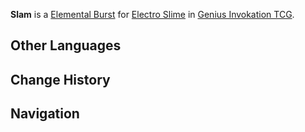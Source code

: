 {{Genius Invokation TCG Skill Infobox
|title      = Slam
|image      = Slam (Electro Slime) Character Card Skill.png
|type       = Elemental Burst
|character  = Electro Slime
|element    = Electro
|matching   = 3
|energy     = 2
|effect     = Deals 4 {{Color|Electro DMG}}.
|order      = 2
}}
'''Slam''' is a [[Character Card Elemental Burst|Elemental Burst]] for [[Electro Slime (Character Card)|Electro Slime]] in [[Genius Invokation TCG]].

==Other Languages==
{{Other Languages
|en      = Slam
|zhs     = 重重下落
|zhs_rm  = Zhòngzhòng Xiàluò
|zht     = 重重下落
|zht_rm  = Zhòngzhòng Xiàluò
|zh_tl   = Heavy Fall
|ja      = 墜落
|ja_rm   = Tsuiraku
|ja_tl   = Crash
|ko      = 철퍼덕 낙하
|ko_rm   = Cheolpeodeok Naka
|ko_tl   = Splat Fall
|es      = Caída pesada
|es_tl   = Heavy Fall
|fr      = Écrasement
|fr_tl   = Crushing
|ru      = Сокрушительное падение
|ru_tl   = Shattering Drop
|th      = Slam
|vi      = Giáng Xuống
|vi_tl   = 
|de      = Schwerer Sturz
|de_tl   = Heavy Fall
|id      = Slam
|pt      = Queda Pesada
|pt_tl   = 
|tr      = Şiddetli Vuruş
|tr_tl   = 
|it      = Caduta violenta
|it_tl   = Violent Fall
}}

==Change History==
{{Change History|3.3}}

==Navigation==
{{Genius Invokation TCG Skill Navbox|Electro Slime}}